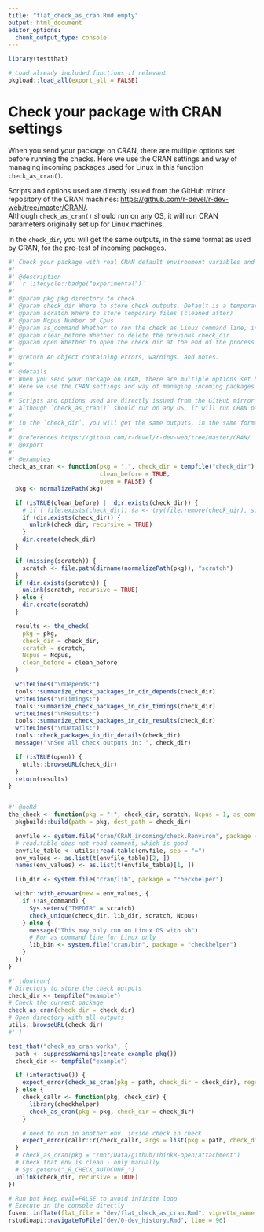 ```yaml
---
title: "flat_check_as_cran.Rmd empty"
output: html_document
editor_options: 
  chunk_output_type: console
---
```


```r
library(testthat)
```

```r
# Load already included functions if relevant
pkgload::load_all(export_all = FALSE)
```

# Check your package with CRAN settings

When you send your package on CRAN, there are multiple options set before running the checks. 
Here we use the CRAN settings and way of managing incoming packages used for Linux in this function `check_as_cran()`.  

Scripts and options used are directly issued from the GitHub mirror repository of the CRAN machines: <https://github.com/r-devel/r-dev-web/tree/master/CRAN/>.  
Although `check_as_cran()` should run on any OS, it will run CRAN parameters originally set up for Linux machines.  

In the `check_dir`, you will get the same outputs, in the same format as used by CRAN, for the pre-test of incoming packages.



```r
#' Check your package with real CRAN default environment variables and check strategy
#'
#' @description
#' `r lifecycle::badge("experimental")`
#'
#' @param pkg pkg directory to check
#' @param check_dir Where to store check outputs. Default is a temporary directory
#' @param scratch Where to store temporary files (cleaned after)
#' @param Ncpus Number of Cpus
#' @param as_command Whether to run the check as Linux command line, instead of directly in R
#' @param clean_before Whether to delete the previous check_dir
#' @param open Whether to open the check dir at the end of the process
#'
#' @return An object containing errors, warnings, and notes.
#'
#' @details
#' When you send your package on CRAN, there are multiple options set before running the checks.
#' Here we use the CRAN settings and way of managing incoming packages used for Linux in this function `check_as_cran()`.
#'
#' Scripts and options used are directly issued from the GitHub mirror repository of the CRAN machines: <https://github.com/r-devel/r-dev-web/tree/master/CRAN/>.
#' Although `check_as_cran()` should run on any OS, it will run CRAN parameters originally set up for Linux machines.
#'
#' In the `check_dir`, you will get the same outputs, in the same format as used by CRAN, for the pre-test of incoming packages.
#'
#' @references https://github.com/r-devel/r-dev-web/tree/master/CRAN/
#' @export
#'
#' @examples
check_as_cran <- function(pkg = ".", check_dir = tempfile("check_dir"), scratch, Ncpus = 1, as_command = FALSE,
                          clean_before = TRUE,
                          open = FALSE) {
  pkg <- normalizePath(pkg)

  if (isTRUE(clean_before) | !dir.exists(check_dir)) {
    # if ( file.exists(check_dir)) {a <- try(file.remove(check_dir), silent = TRUE)}
    if (dir.exists(check_dir)) {
      unlink(check_dir, recursive = TRUE)
    }
    dir.create(check_dir)
  }

  if (missing(scratch)) {
    scratch <- file.path(dirname(normalizePath(pkg)), "scratch")
  }
  if (dir.exists(scratch)) {
    unlink(scratch, recursive = TRUE)
  } else {
    dir.create(scratch)
  }

  results <- the_check(
    pkg = pkg,
    check_dir = check_dir,
    scratch = scratch,
    Ncpus = Ncpus,
    clean_before = clean_before
  )

  writeLines("\nDepends:")
  tools::summarize_check_packages_in_dir_depends(check_dir)
  writeLines("\nTimings:")
  tools::summarize_check_packages_in_dir_timings(check_dir)
  writeLines("\nResults:")
  tools::summarize_check_packages_in_dir_results(check_dir)
  writeLines("\nDetails:")
  tools::check_packages_in_dir_details(check_dir)
  message("\nSee all check outputs in: ", check_dir)

  if (isTRUE(open)) {
    utils::browseURL(check_dir)
  }
  return(results)
}


#' @noRd
the_check <- function(pkg = ".", check_dir, scratch, Ncpus = 1, as_command = FALSE, clean_before = TRUE) {
  pkgbuild::build(path = pkg, dest_path = check_dir)

  envfile <- system.file("cran/CRAN_incoming/check.Renviron", package = "checkhelper")
  # read.table does not read comment, which is good
  envfile_table <- utils::read.table(envfile, sep = "=")
  env_values <- as.list(t(envfile_table)[2, ])
  names(env_values) <- as.list(t(envfile_table)[1, ])

  lib_dir <- system.file("cran/lib", package = "checkhelper")

  withr::with_envvar(new = env_values, {
    if (!as_command) {
      Sys.setenv("TMPDIR" = scratch)
      check_unique(check_dir, lib_dir, scratch, Ncpus)
    } else {
      message("This may only run on Linux OS with sh")
      # Run as command line for Linux only
      lib_bin <- system.file("cran/bin", package = "checkhelper")
    }
  })
}
```

```r
#' \dontrun{
# Directory to store the check outputs
check_dir <- tempfile("example")
# Check the current package
check_as_cran(check_dir = check_dir)
# Open directory with all outputs
utils::browseURL(check_dir)
#' }
```

```r
test_that("check_as_cran works", {
  path <- suppressWarnings(create_example_pkg())
  check_dir <- tempfile("example")

  if (interactive()) {
    expect_error(check_as_cran(pkg = path, check_dir = check_dir), regexp = NA)
  } else {
    check_callr <- function(pkg, check_dir) {
      library(checkhelper)
      check_as_cran(pkg = pkg, check_dir = check_dir)
    }

    # need to run in another env. inside check in check
    expect_error(callr::r(check_callr, args = list(pkg = path, check_dir = check_dir)), regexp = NA)
  }
  # check_as_cran(pkg = "/mnt/Data/github/ThinkR-open/attachment")
  # Check that env is clean - only manually
  # Sys.getenv("_R_CHECK_AUTOCONF_")
  unlink(check_dir, recursive = TRUE)
})
```


```r
# Run but keep eval=FALSE to avoid infinite loop
# Execute in the console directly
fusen::inflate(flat_file = "dev/flat_check_as_cran.Rmd", vignette_name = "Check with real CRAN settings", check = FALSE, document = FALSE)
rstudioapi::navigateToFile("dev/0-dev_history.Rmd", line = 96)
```


